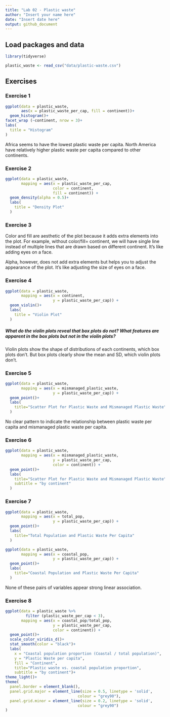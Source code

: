 ```yaml
---
title: "Lab 02 - Plastic waste"
author: "Insert your name here"
date: "Insert date here"
output: github_document
---
```


## Load packages and data

```r
library(tidyverse) 
```

```r
plastic_waste <- read_csv("data/plastic-waste.csv")
```

## Exercises

### Exercise 1

```r
ggplot(data = plastic_waste, 
       aes(x = plastic_waste_per_cap, fill = continent))+
  geom_histogram()+
facet_wrap (~continent, nrow = 3)+
labs(
  title = "Histogram"
)
```

Africa seems to have the lowest plastic waste per capita. North America have relatively higher plastic waste per capita compared to other continents.

### Exercise 2

```r
ggplot(data = plastic_waste, 
       mapping = aes(x = plastic_waste_per_cap, 
                     color = continent, 
                     fill = continent)) +
  geom_density(alpha = 0.5)+
  labs(
    title = "Density Plot"
  )
```

### Exercise 3
Color and fill are aesthetic of the plot because it adds extra elements into the plot. For example, without color/fill= continent, we will have single line instead of multiple lines that are drawn based on different continent. It's like adding eyes on a face.

Alpha, however, does not add extra elements but helps you to adjust the appearance of the plot. It's like adjusting the size of eyes on a face.
 

### Exercise 4


```r
ggplot(data = plastic_waste, 
       mapping = aes(x = continent, 
                     y = plastic_waste_per_cap)) +
  geom_violin()+
  labs(
    title = "Violin Plot"
  )
```

##### What do the violin plots reveal that box plots do not? What features are apparent in the box plots but not in the violin plots?

Violin plots show the shape of distributions of each continents, which box plots don't. But box plots clearly show the mean and SD, which violin plots don't.


### Exercise 5


```r
ggplot(data = plastic_waste, 
       mapping = aes(x = mismanaged_plastic_waste, 
                     y = plastic_waste_per_cap)) +
  geom_point()+
  labs(
    title="Scatter Plot for Plastic Waste and Mismanaged Plastic Waste"
  )
```

No clear pattern to indicate the relationship between plastic waste per capita and mismanaged plastic waste per capita.

### Exercise 6


```r
ggplot(data = plastic_waste, 
       mapping = aes(x = mismanaged_plastic_waste, 
                     y = plastic_waste_per_cap,
                     color = continent)) +
  geom_point()+
  labs(
    title="Scatter Plot for Plastic Waste and Mismanaged Plastic Waste",
    subtitle = "by continent"
  )
```

### Exercise 7


```r
ggplot(data = plastic_waste, 
       mapping = aes(x = total_pop, 
                     y = plastic_waste_per_cap)) +
  geom_point()+
  labs(
    title="Total Population and Plastic Waste Per Capita"
  )
```

```r
ggplot(data = plastic_waste, 
       mapping = aes(x = coastal_pop, 
                     y = plastic_waste_per_cap)) +
  geom_point()+
  labs(
    title="Coastal Population and Plastic Waste Per Capita"
  )
```

None of these pairs of variables appear strong linear association.

### Exercise 8


```r
ggplot(data = plastic_waste %>%
         filter (plastic_waste_per_cap < 3),
       mapping = aes(x = coastal_pop/total_pop, 
                     y = plastic_waste_per_cap,
                     color = continent)) +
  geom_point()+
  scale_color_viridis_d()+
  stat_smooth(color = "black")+
  labs(
    x = "Coastal population proportion (Coastal / total population)",
    y = "Plastic Waste per capita",
    fill = "Continent",
    title="Plastic waste vs. coastal population proportion",
    subtitle = "by continent")+
theme_light()+
theme(
  panel.border = element_blank(),
  panel.grid.major = element_line(size = 0.5, linetype = 'solid',
                                colour = "grey90"), 
  panel.grid.minor = element_line(size = 0.2, linetype = 'solid',
                                colour = "grey90")
)
```
